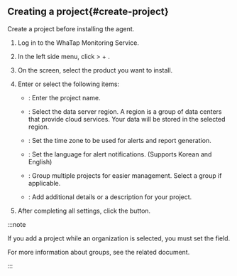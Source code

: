 
<Xclude product='quick-guide,features,ncloud'>

## Creating a project{#create-project}

</Xclude>

Create a project before installing the agent.

1. Log in to the WhaTap Monitoring Service.

1. In the left side menu, click <Cmdname sid="BTN07332" className="uitext" /> > + <Cmdname sid='BTN06696' className='uitext' />.

1. On the <Cmdname sid="TTL07073" className="uitext" /> screen, select the product you want to install.

1. Enter or select the following items:

   * <Cmdname sid="project_name" className="uitext" />: Enter the project name.

   * <Cmdname sid="data_server_region" className="uitext" />: Select the data server region. A region is a group of data centers that provide cloud services. Your data will be stored in the selected region.

   * <Cmdname sid="project_time_zone" className="uitext" />: Set the time zone to be used for alerts and report generation.

   * <Cmdname sid="TTL07727" className="uitext" />: Set the language for alert notifications. (Supports Korean and English)

   * <Cmdname sid="project_groups" className="uitext" />: Group multiple projects for easier management. Select a group if applicable.

   * <Cmdname sid="project_description" className="uitext" />: Add additional details or a description for your project.

1. After completing all settings, click the <Cmdname sid="creating_a_project" className="uitext" /> button.

:::note

If you add a project while an organization is selected, you must set the <Cmdname sid="group_of_organization" className="uitext" /> field.

For more information about groups, see the related document.

:::